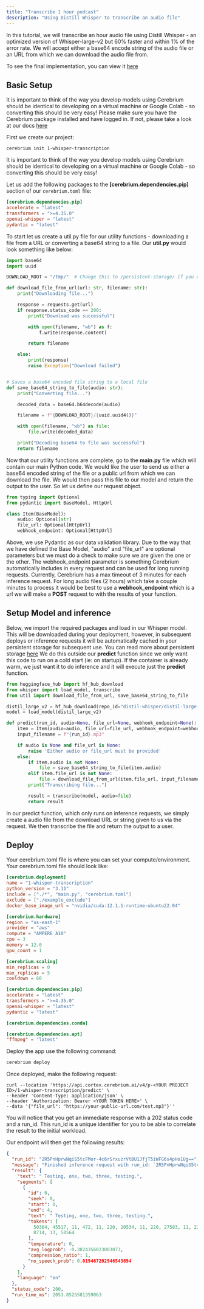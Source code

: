 ```yaml
---
title: "Transcribe 1 hour podcast"
description: "Using Distill Whisper to transcribe an audio file"
---
```


In this tutorial, we will transcribe an hour audio file using Distill Whisper - an optimized version of Whisper-large-v2 but 60% faster and within 1% of the error rate. We
will accept either a base64 encode string of the audio file or an URL from which we can download the audio file from.

To see the final implementation, you can view it [here](https://github.com/CerebriumAI/examples/tree/master/4-voice/1-whisper-transcription)

## Basic Setup

It is important to think of the way you develop models using Cerebrium should be identical to developing on a virtual machine or Google Colab - so converting this should be very easy!
Please make sure you have the Cerebrium package installed and have logged in. If not, please take a look at our docs [here](https://docs.cerebrium.ai/cerebrium/getting-started/installation)

First we create our project:

```
cerebrium init 1-whisper-transcription
```

It is important to think of the way you develop models using Cerebrium should be identical to developing on a virtual machine or Google Colab - so converting this should be very easy!

Let us add the following packages to the **[cerebrium.dependencies.pip]** section of our `cerebrium.toml` file:

```toml
[cerebrium.dependencies.pip]
accelerate = "latest"
transformers = ">=4.35.0"
openai-whisper = "latest"
pydantic = "latest"
```

To start let us create a util.py file for our utility functions - downloading a file from a URL or converting a base64 string to a file. Our **util.py** would look something like below:

```python
import base64
import uuid

DOWNLOAD_ROOT = "/tmp/"  # Change this to /persistent-storage/ if you want to save files to the persistent storage

def download_file_from_url(url: str, filename: str):
    print("Downloading file...")

    response = requests.get(url)
    if response.status_code == 200:
        print("Download was successful")

        with open(filename, "wb") as f:
            f.write(response.content)

        return filename

    else:
        print(response)
        raise Exception("Download failed")


# Saves a base64 encoded file string to a local file
def save_base64_string_to_file(audio: str):
    print("Converting file...")

    decoded_data = base64.b64decode(audio)

    filename = f"{DOWNLOAD_ROOT}/{uuid.uuid4()}"

    with open(filename, "wb") as file:
        file.write(decoded_data)

    print("Decoding base64 to file was successful")
    return filename

```

Now that our utility functions are complete, go to the **main.py** file which will contain our main Python code. We would like the user to send us either a base64 encoded string of the file or a public url from which we can download the file. We would then pass this file to our model and return the output to the user.
So let us define our request object.

```python
from typing import Optional
from pydantic import BaseModel, HttpUrl

class Item(BaseModel):
    audio: Optional[str]
    file_url: Optional[HttpUrl]
    webhook_endpoint: Optional[HttpUrl]
```

Above, we use Pydantic as our data validation library. Due to the way that we have defined the Base Model, "audio" and "file_url" are optional parameters but we must do a check to make sure we are given the one or the other. The webhook_endpoint parameter is something Cerebrium automatically includes in every request and can be used for long running requests.
Currently, Cerebrium has a max timeout of 3 minutes for each inference request. For long audio files (2 hours) which take a couple minutes to process it would be best to use a **webhook_endpoint** which is a url we will make a **POST** request to with the results of your function.

## Setup Model and inference

Below, we import the required packages and load in our Whisper model. This will be downloaded during your deployment, however, in subsequent deploys or inference requests it will be automatically cached in your persistent storage for subsequent use. You can read more about persistent storage [here]()
We do this outside our **predict** function since we only want this code to run on a cold start (ie: on startup). If the container is already warm, we just want it to do inference and it will execute just the **predict** function.

```python
from huggingface_hub import hf_hub_download
from whisper import load_model, transcribe
from util import download_file_from_url, save_base64_string_to_file

distil_large_v2 = hf_hub_download(repo_id="distil-whisper/distil-large-v3", filename="original-model.bin")
model = load_model(distil_large_v2)

def predict(run_id, audio=None, file_url=None, webhook_endpoint=None):
    item = Item(audio=audio, file_url=file_url, webhook_endpoint=webhook_endpoint)
    input_filename = f"{run_id}.mp3"

    if audio is None and file_url is None:
        raise 'Either audio or file_url must be provided'
    else:
        if item.audio is not None:
            file = save_base64_string_to_file(item.audio)
        elif item.file_url is not None:
            file = download_file_from_url(item.file_url, input_filename)
        print("Transcribing file...")

        result = transcribe(model, audio=file)
        return result
```

In our predict function, which only runs on inference requests, we simply create a audio file from the download URL or string given to us via the request. We then transcribe the file and return the output to a user.

## Deploy

Your cerebrium.toml file is where you can set your compute/environment. Your cerebrium.toml file should look like:

```toml
[cerebrium.deployment]
name = "1-whisper-transcription"
python_version = "3.11"
include = ["./*", "main.py", "cerebrium.toml"]
exclude = ["./example_exclude"]
docker_base_image_url = "nvidia/cuda:12.1.1-runtime-ubuntu22.04"

[cerebrium.hardware]
region = "us-east-1"
provider = "aws"
compute = "AMPERE_A10"
cpu = 3
memory = 12.0
gpu_count = 1

[cerebrium.scaling]
min_replicas = 0
max_replicas = 5
cooldown = 60

[cerebrium.dependencies.pip]
accelerate = "latest"
transformers = ">=4.35.0"
openai-whisper = "latest"
pydantic = "latest"

[cerebrium.dependencies.conda]

[cerebrium.dependencies.apt]
"ffmpeg" = "latest"

```

Deploy the app use the following command:

```bash
cerebrium deploy
```

Once deployed, make the following request:

```curl
curl --location 'https://api.cortex.cerebrium.ai/v4/p-<YOUR PROJECT ID>/1-whisper-transcription/predict' \
--header 'Content-Type: application/json' \
--header 'Authorization: Bearer <YOUR TOKEN HERE>' \
--data '{"file_url": "https://your-public-url.com/test.mp3"}''
```

You will notice that you get an immediate response with a 202 status code and a run_id. This run_id is a unique identifier for you to be able to correlate the result to the initial workload.

Our endpoint will then get the following results:

```json
{
  "run_id": "2R5PnHprwNqiS5tcFMor-4c6rSrxuzrVtBU1JfjT5iWFG6s4pHo1Ug==",
  "message": "Finished inference request with run_id: `2R5PnHprwNqiS5tcFMor-4c6rSrxuzrVtBU1JfjT5iWFG6s4pHo1Ug==`",
  "result": {
    "text": " Testing, one, two, three, testing.",
    "segments": [
      {
        "id": 0,
        "seek": 0,
        "start": 0,
        "end": 4,
        "text": " Testing, one, two, three, testing.",
        "tokens": [
          50364, 45517, 11, 472, 11, 220, 20534, 11, 220, 27583, 11, 220, 83,
          8714, 13, 50564
        ],
        "temperature": 0,
        "avg_logprob": -0.3824356023003073,
        "compression_ratio": 1,
        "no_speech_prob": 0.019467202946543694
      }
    ],
    "language": "en"
  },
  "status_code": 200,
  "run_time_ms": 2053.8525581359863
}
```
